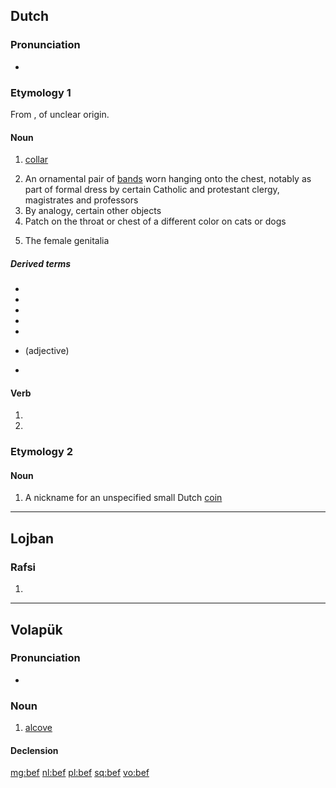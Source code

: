 {{also|BEF|B.E.F.|B. E. F.}}
==Dutch==

===Pronunciation===
* {{rhymes|ɛf|lang=nl}}

===Etymology 1===
From {{inh|nl|dum|beffe||cap, collar}}, of unclear origin.

====Noun====
{{nl-noun|f|-en|befje}}

# {{label|nl|archaic}} [[collar]]
# An ornamental pair of [[band]]s worn hanging onto the chest, notably as part of formal dress by certain Catholic and protestant clergy, magistrates and professors
# By analogy, certain other objects
# Patch on the throat or chest of a different color on cats or dogs
# {{label|nl|slang}} The female genitalia

=====Derived terms=====
* {{l|nl|beflijster|g=m}}
* {{l|nl|befkraag}}
* {{l|nl|befrekel|g=m}}
* {{l|nl|beffendracht}}
* {{l|nl|beffen}}
* {{l|nl|gebeft}} (adjective)
* {{l|nl|priesterbef}}

====Verb====
{{nl-verb-form}}

# {{nl-verb form of|p=1|n=sg|t=pres|m=ind|beffen}}
# {{nl-verb form of|m=imp|beffen}}

===Etymology 2===

====Noun====
{{nl-noun|f|-en|befje}}

# A nickname for an unspecified small Dutch [[coin]]

----

==Lojban==

===Rafsi===
{{jbo-rafsi}}

# {{jbo-rafsi of|betfu}}

----

==Volapük==

===Pronunciation===
* {{IPA|/bef/|lang=vo}}

===Noun===
{{vo-noun}}

# [[alcove]]

====Declension====
{{vo-decl-noun}}

[[mg:bef]]
[[nl:bef]]
[[pl:bef]]
[[sq:bef]]
[[vo:bef]]